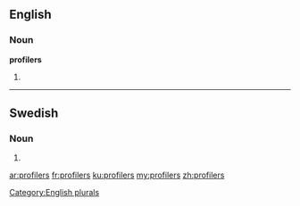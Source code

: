 ==English==

===Noun===
'''profilers'''

# {{plural of|[[profiler]]}}

[[Category:English plurals]]


----

==Swedish==

===Noun===
{{head|sv|noun form}}

# {{sv-noun-form-indef-gen-pl|profil}}

[[ar:profilers]]
[[fr:profilers]]
[[ku:profilers]]
[[my:profilers]]
[[zh:profilers]]